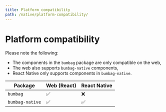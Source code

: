 ```yaml
---
title: Platform compatibility
path: /native/platform-compatibility/
---
```


# Platform compatibility

Please note the following:

- The components in the `bumbag` package are only compatible on the web,
- The web also supports `bumbag-native` components,
- React Native only supports components in `bumbag-native`.


| Package         | Web (React) | React Native |
| --------------- | ----------- | ------------ |
| `bumbag`        | ✅          | ❌           |
| `bumbag-native` | ✅          | ✅           |
